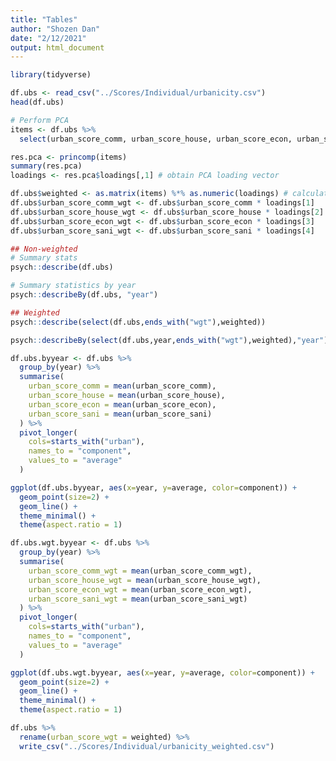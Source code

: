 ```yaml
---
title: "Tables"
author: "Shozen Dan"
date: "2/12/2021"
output: html_document
---
```


```r
library(tidyverse)
```

```r
df.ubs <- read_csv("../Scores/Individual/urbanicity.csv")
head(df.ubs)
```

```r
# Perform PCA
items <- df.ubs %>% 
  select(urban_score_comm, urban_score_house, urban_score_econ, urban_score_sani)

res.pca <- princomp(items)
summary(res.pca)
loadings <- res.pca$loadings[,1] # obtain PCA loading vector

df.ubs$weighted <- as.matrix(items) %*% as.numeric(loadings) # calculate weighted scores
df.ubs$urban_score_comm_wgt <- df.ubs$urban_score_comm * loadings[1]
df.ubs$urban_score_house_wgt <- df.ubs$urban_score_house * loadings[2]
df.ubs$urban_score_econ_wgt <- df.ubs$urban_score_econ * loadings[3]
df.ubs$urban_score_sani_wgt <- df.ubs$urban_score_sani * loadings[4]
```

```r
## Non-weighted
# Summary stats
psych::describe(df.ubs)

# Summary statistics by year
psych::describeBy(df.ubs, "year")

## Weighted
psych::describe(select(df.ubs,ends_with("wgt"),weighted))

psych::describeBy(select(df.ubs,year,ends_with("wgt"),weighted),"year")
```

```r
df.ubs.byyear <- df.ubs %>% 
  group_by(year) %>% 
  summarise(
    urban_score_comm = mean(urban_score_comm),
    urban_score_house = mean(urban_score_house),
    urban_score_econ = mean(urban_score_econ),
    urban_score_sani = mean(urban_score_sani)
  ) %>% 
  pivot_longer(
    cols=starts_with("urban"),
    names_to = "component",
    values_to = "average"
  )

ggplot(df.ubs.byyear, aes(x=year, y=average, color=component)) +
  geom_point(size=2) + 
  geom_line() + 
  theme_minimal() + 
  theme(aspect.ratio = 1)

df.ubs.wgt.byyear <- df.ubs %>% 
  group_by(year) %>% 
  summarise(
    urban_score_comm_wgt = mean(urban_score_comm_wgt),
    urban_score_house_wgt = mean(urban_score_house_wgt),
    urban_score_econ_wgt = mean(urban_score_econ_wgt),
    urban_score_sani_wgt = mean(urban_score_sani_wgt)
  ) %>% 
  pivot_longer(
    cols=starts_with("urban"),
    names_to = "component",
    values_to = "average"
  )

ggplot(df.ubs.wgt.byyear, aes(x=year, y=average, color=component)) +
  geom_point(size=2) + 
  geom_line() + 
  theme_minimal() + 
  theme(aspect.ratio = 1)
```

```r
df.ubs %>% 
  rename(urban_score_wgt = weighted) %>% 
  write_csv("../Scores/Individual/urbanicity_weighted.csv")
```

